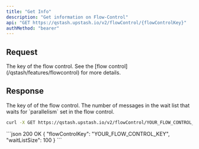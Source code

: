 ```yaml
---
title: "Get Info"
description: "Get information on Flow-Control"
api: "GET https://qstash.upstash.io/v2/flowControl/{flowControlKey}"
authMethod: "bearer"
---
```


## Request

<ParamField path="flowControlKey" type="string">
  The key of the flow control. See the [flow control](/qstash/features/flowcontrol) for more details.
</ParamField>

## Response

<ResponseField name="flowControlKey" type="string">
  The key of of the flow control. 
</ResponseField>

<ResponseField name="waitListSize" type="integer">
  The number of messages in the wait list that waits for `parallelism` set in the flow control.
</ResponseField>

<RequestExample>

```sh
curl -X GET https://qstash.upstash.io/v2/flowControl/YOUR_FLOW_CONTROL_KEY  -H "Authorization: Bearer <token>"
```

</RequestExample>

<ResponseExample>
```json 200 OK
{
    "flowControlKey": "YOUR_FLOW_CONTROL_KEY",
    "waitListSize": 100
}
```
</ResponseExample>
